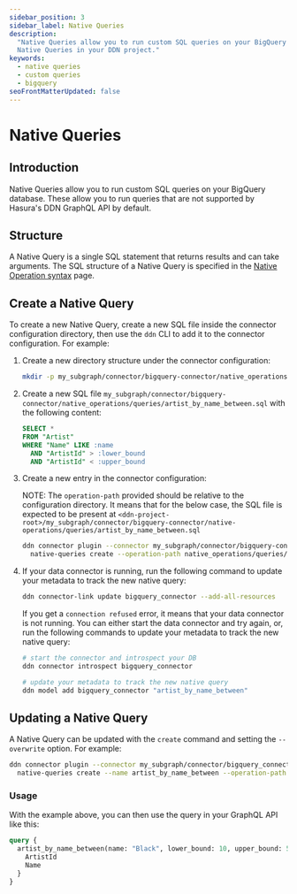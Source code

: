 ```yaml
---
sidebar_position: 3
sidebar_label: Native Queries
description:
  "Native Queries allow you to run custom SQL queries on your BigQuery database. This page explains how to configure
  Native Queries in your DDN project."
keywords:
  - native queries
  - custom queries
  - bigquery
seoFrontMatterUpdated: false
---
```


# Native Queries

## Introduction

Native Queries allow you to run custom SQL queries on your BigQuery database. These allow you to run queries that are
not supported by  Hasura's DDN GraphQL API by default.

## Structure

A Native Query is a single SQL statement that returns results and can take arguments. The SQL structure of a Native
Query is specified in the [Native Operation syntax](/reference/connectors/bigquery/native-operations/syntax.mdx) page.

## Create a Native Query

To create a new Native Query, create a new SQL file inside the connector configuration directory, then use the `ddn` CLI
to add it to the connector configuration. For example:

1. Create a new directory structure under the connector configuration:

   ```sh
   mkdir -p my_subgraph/connector/bigquery-connector/native_operations/queries/
   ```

2. Create a new SQL file `my_subgraph/connector/bigquery-connector/native_operations/queries/artist_by_name_between.sql` with
   the following content:

   ```sql
   SELECT *
   FROM "Artist"
   WHERE "Name" LIKE :name
     AND "ArtistId" > :lower_bound
     AND "ArtistId" < :upper_bound
   ```

3. Create a new entry in the connector configuration:

   NOTE: The `operation-path` provided should be relative to the configuration directory. It means that for the below case,
   the SQL file is expected to be present at `<ddn-project-root>/my_subgraph/connector/bigquery-connector/native-operations/queries/artist_by_name_between.sql`

   ```sh
   ddn connector plugin --connector my_subgraph/connector/bigquery-connector/connector.yaml -- \
     native-queries create --operation-path native_operations/queries/artist_by_name_between.sql --name artist_by_name_between
   ```

4. If your data connector is running, run the following command to update your metadata to track the new native query:

   ```sh
   ddn connector-link update bigquery_connector --add-all-resources
   ```

   If you get a `connection refused` error, it means that your data connector is not running. You can either start the
   data connector and try again, or, run the following commands to update your metadata to track the new native query:

   ```sh
   # start the connector and introspect your DB
   ddn connector introspect bigquery_connector

   # update your metadata to track the new native query
   ddn model add bigquery_connector "artist_by_name_between"
   ```

## Updating a Native Query

A Native Query can be updated with the `create` command and setting the `--overwrite` option. For example:

```sh
ddn connector plugin --connector my_subgraph/connector/bigquery_connector/connector.yaml -- \
  native-queries create --name artist_by_name_between --operation-path native_operations/queries/artist_by_name_between.sql  --overwrite
```

### Usage

With the example above, you can then use the query in your GraphQL API like this:

```graphql
query {
  artist_by_name_between(name: "Black", lower_bound: 10, upper_bound: 50) {
    ArtistId
    Name
  }
}
```
